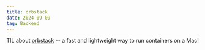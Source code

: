 ```yaml
---
title: orbstack
date: 2024-09-09
tag: Backend
---
```


TIL about [orbstack](https://docs.orbstack.dev/) -- a fast and lightweight way
to run containers on a Mac!
